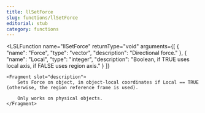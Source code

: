 ```yaml
---
title: llSetForce
slug: functions/llSetForce
editorial: stub
category: functions
---
```


<LSLFunction
	name="llSetForce"
	returnType="void"
	arguments={[
	{
		"name": "Force",
		"type": "vector",
		"description": "Directional force."
	},
	{
		"name": "Local",
		"type": "integer",
		"description": "Boolean, if TRUE uses local axis, if FALSE uses region axis."
	}
]}
>
	<Fragment slot="description">
		Sets Force on object, in object-local coordinates if Local == TRUE (otherwise, the region reference frame is used).
		
		Only works on physical objects.
	</Fragment>
</LSLFunction>
